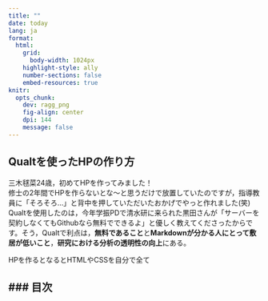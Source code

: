 ---
title: ""
date: today
lang: ja
format: 
  html: 
    grid: 
      body-width: 1024px
    highlight-style: ally
    number-sections: false
    embed-resources: true
knitr: 
  opts_chunk: 
    dev: ragg_png
    fig-align: center
    dpi: 144
    message: false
---

## Qualtを使ったHPの作り方
<p>
三木毬菜24歳，初めてHPを作ってみました！<br>
修士の2年間でHPを作らないとな～と思うだけで放置していたのですが，指導教員に「そろそろ...」と背中を押していただいたおかげでやっと作れました(笑)<br>
Qualtを使用したのは，今年学振PDで清水研に来られた黒田さんが「サーバーを契約しなくてもGithubなら無料でできるよ」と優しく教えてくださったからです。そう，Qualtで利点は，**無料であること**と**Markdownが分かる人にとって敷居が低いこと**，**研究における分析の透明性の向上**にある。

HPを作るとなるとHTMLやCSSを自分で全て
</p>


### 目次
- 
